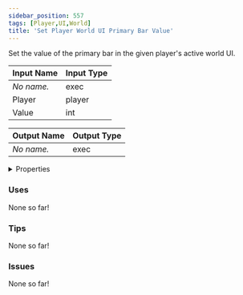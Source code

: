```yaml
---
sidebar_position: 557
tags: [Player,UI,World]
title: 'Set Player World UI Primary Bar Value'
---
```


Set the value of the primary bar in the given player's active world UI.




<EsbSvg />

| Input Name | Input Type |
|-----------|-----------|
| *No name.* | exec |
| Player | player |
| Value | int |

| Output Name | Output Type |
|-----------|-----------|
| *No name.* | exec |


<details>
  <summary>Properties</summary>
  <div>
    <div>
    <table>
      <thead>
        <tr>
          <th>Is beta required?</th>
          <th>❌</th>
        </tr>
        <tr>
          <th>Is this chip a trolling risk?</th>
          <th>❌</th>
        </tr>
        <tr>
          <th>Is this chip a role assignment risk?</th>
          <th>❌</th>
        </tr>
        <tr>
          <th>Chip UUID</th>
          <th>7d868adf-0fe5-4a21-9dda-f04c4a6f77af</th>
        </tr>
      </thead>
    </table>
    </div>
  </div>
</details>

### Uses

None so far!

### Tips

None so far!

### Issues

None so far!